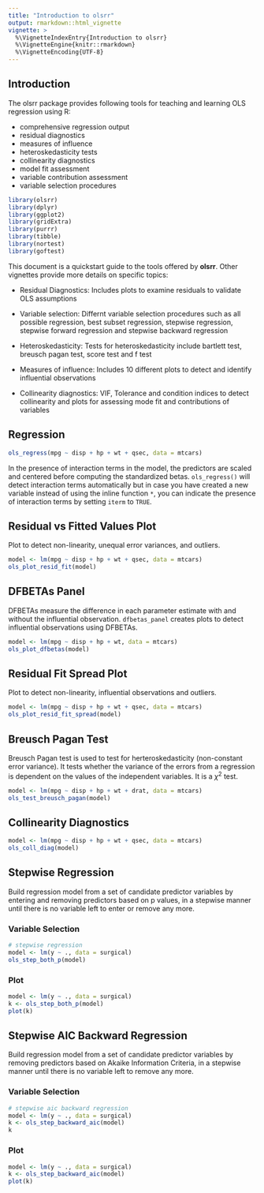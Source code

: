 ```yaml
---
title: "Introduction to olsrr"
output: rmarkdown::html_vignette
vignette: >
  %\VignetteIndexEntry{Introduction to olsrr}
  %\VignetteEngine{knitr::rmarkdown}
  %\VignetteEncoding{UTF-8}
---
```


## Introduction

The olsrr package provides following tools for teaching and learning OLS regression using R:

- comprehensive regression output
- residual diagnostics
- measures of influence
- heteroskedasticity tests
- collinearity diagnostics
- model fit assessment
- variable contribution assessment
- variable selection procedures

```r
library(olsrr)
library(dplyr)
library(ggplot2)
library(gridExtra)
library(purrr)
library(tibble)
library(nortest)
library(goftest)
```

This document is a quickstart guide to the tools offered by **olsrr**. Other vignettes provide more details on specific topics:

- Residual Diagnostics: Includes plots to examine residuals to validate OLS assumptions

- Variable selection: Differnt variable selection procedures such as all possible regression, best subset regression, stepwise regression, stepwise forward regression and stepwise backward regression

- Heteroskedasticity: Tests for heteroskedasticity include bartlett test, breusch pagan test,
score test and f test

- Measures of influence: Includes 10 different plots to detect and identify influential observations

- Collinearity diagnostics: VIF, Tolerance and condition indices to detect collinearity and plots for assessing mode fit and contributions of variables


## Regression

```r
ols_regress(mpg ~ disp + hp + wt + qsec, data = mtcars)
```

In the presence of interaction terms in the model, the predictors are
scaled and centered before computing the standardized betas. `ols_regress()` will detect interaction terms automatically but in case you have created a new variable instead of using the inline function `*`, you can indicate the presence of interaction terms by setting `iterm` to `TRUE`.

## Residual vs Fitted Values Plot

Plot to detect non-linearity, unequal error variances, and outliers.

```r
model <- lm(mpg ~ disp + hp + wt + qsec, data = mtcars)
ols_plot_resid_fit(model)
```

## DFBETAs Panel

DFBETAs measure the difference in each parameter estimate with and without the influential observation.
`dfbetas_panel` creates plots to detect influential observations using DFBETAs.

```r
model <- lm(mpg ~ disp + hp + wt, data = mtcars)
ols_plot_dfbetas(model)
```

## Residual Fit Spread Plot

Plot to detect non-linearity, influential observations and outliers.

```r
model <- lm(mpg ~ disp + hp + wt + qsec, data = mtcars)
ols_plot_resid_fit_spread(model)
```

## Breusch Pagan Test

Breusch Pagan test is used to test for herteroskedasticity (non-constant error variance). It tests whether the variance of the errors from a regression is dependent on the values of the independent variables. It is a $\chi^{2}$ test.

```r
model <- lm(mpg ~ disp + hp + wt + drat, data = mtcars)
ols_test_breusch_pagan(model)
```

## Collinearity Diagnostics

```r
model <- lm(mpg ~ disp + hp + wt + qsec, data = mtcars)
ols_coll_diag(model)
```

## Stepwise Regression

Build regression model from a set of candidate predictor variables by entering and removing predictors based on 
p values, in a stepwise manner until there is no variable left to enter or remove any more.

### Variable Selection

```r
# stepwise regression
model <- lm(y ~ ., data = surgical)
ols_step_both_p(model)
```

### Plot

```r
model <- lm(y ~ ., data = surgical)
k <- ols_step_both_p(model)
plot(k)
```


## Stepwise AIC Backward Regression

Build regression model from a set of candidate predictor variables by removing predictors based on 
Akaike Information Criteria, in a stepwise manner until there is no variable left to remove any more.

### Variable Selection

```r
# stepwise aic backward regression
model <- lm(y ~ ., data = surgical)
k <- ols_step_backward_aic(model)
k
```

### Plot

```r
model <- lm(y ~ ., data = surgical)
k <- ols_step_backward_aic(model)
plot(k)
```
